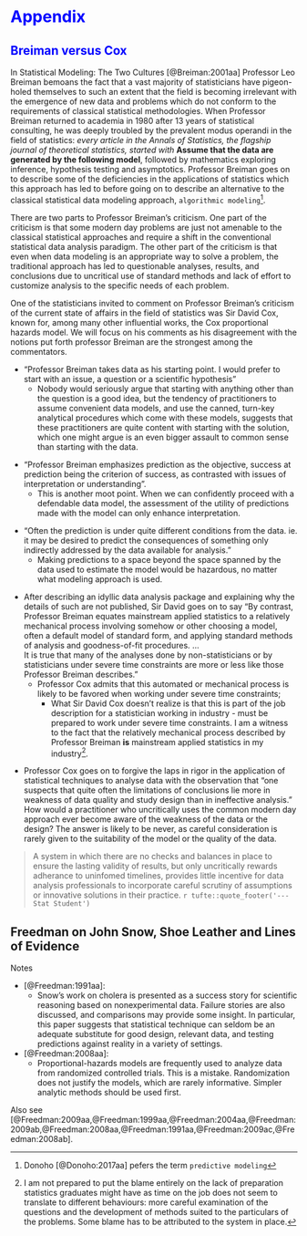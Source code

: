 #  <span style="color:blue">Appendix</span>
##  <span style="color:blue">Breiman versus Cox </span> 

 

In Statistical Modeling: The Two Cultures [@Breiman:2001aa] 
Professor Leo Breiman bemoans the fact that a vast majority 
of statisticians have pigeon-holed themselves to such an extent 
that the field is becoming irrelevant with the emergence of new data
and problems which do not conform to the requirements of classical 
statistical methodologies.  When Professor Breiman returned to academia in
1980 after 13 years of statistical consulting, he was deeply troubled 
by the prevalent modus operandi in the field of statistics:
*every article  in the Annals of Statistics,
the flagship journal of theoretical statistics, started with*
**Assume that the data are generated by the following model**,
followed by mathematics exploring inference, hypothesis testing and
asymptotics.  Professor Breiman goes on to describe some of
the deficiencies in the applications of statistics which this
approach has led to before going on to describe an alternative to
the classical statistical data modeling approach, `algorithmic modeling`^[
Donoho [@Donoho:2017aa] pefers the term `predictive modeling`]. 

There are two parts to Professor Breiman's criticism. 
One part of the criticism is that some modern day problems
are just not amenable to the classical statistical approaches and
require a shift in the conventional statistical data analysis paradigm.
The other part of the criticism is that even when data modeling is an
appropriate way to solve a problem, the traditional approach has
led to questionable analyses, results, and conclusions due
to uncritical use of standard methods and lack of effort
to customize analysis to the specific needs of each problem.

One of the statisticians invited to comment on Professor Breiman's
criticism of the current state of affairs in the field of statistics was
Sir David Cox, known for, among many other influential works,
the Cox proportional hazards model.  We will focus on his comments as
his disagreement with the notions put forth professor Breiman are
the strongest among the commentators.

<p><p/>
* "Professor Breiman takes data as his starting point.
I would prefer to start with an issue, a question or a scientific hypothesis"
   - Nobody would seriously argue that  starting with anything other than
the question is a good idea, but the tendency of practitioners to
assume convenient data models, and use the canned, turn-key analytical procedures
which come with these models, suggests that these practitioners are
quite content with starting with the solution, which one might
argue is an even bigger assault to common sense than starting with 
the data.

<p><p/>
* "Professor Breiman emphasizes prediction as the objective,
success at prediction being the criterion of success,
as contrasted with issues of interpretation or understanding".
   - This is another moot point. When we can confidently proceed with
a defendable data model, the assessment of the utility of predictions
made with the model can only enhance interpretation.

<p><p/>
* "Often the prediction is under quite different conditions from the data.
ie. it may be desired to predict the consequences of something only
indirectly addressed by the data available for  analysis."
   - Making predictions to a space beyond the space spanned by
the data used to estimate the model would be hazardous,
no matter what  modeling approach is used.

<p><p/>
* After describing an idyllic data analysis package and explaining why 
the details of such are not published, Sir David goes on to say 
"By contrast, Professor Breiman equates mainstream applied statistics
to a relatively mechanical process involving somehow or other
choosing a model, often a default model of standard form, and
applying standard methods of analysis and goodness-of-fit procedures. ...  
It is true that many of the analyses done by non-statisticians or
by statisticians under severe time constraints are more or less like
those Professor Breiman describes."
   - Professor Cox admits that this automated or mechanical
process is likely to  be favored when working under severe time constraints;  
      - What Sir David Cox doesn't realize is that this is part of the job description
for a statistician working in industry - must be prepared to work
under severe time constraints.  I am a witness to the fact that the 
relatively mechanical process described by Professor Breiman **is** 
mainstream applied statistics in my industry^[
I am not prepared to put the blame entirely on the
lack of preparation statistics graduates might have
as time on the job does not seem to translate to
different behaviours: more careful examination of the
questions and the development of methods suited to 
the particulars of the problems.  Some blame has
to be attributed to the system in place.].

<p><p/>
* Professor Cox goes on to forgive the laps in rigor in the application of
statistical techniques to analyse data with the observation that
"one suspects that quite often the limitations of conclusions lie 
more in weakness of data quality and study design than in ineffective analysis."
How would a practitioner who uncritically uses the common modern day 
approach ever become aware of the weakness of the data or the design?
The answer is likely to be never, as careful consideration is rarely 
given to the suitability of the model or the quality of the data.


> A system in which there are no checks and balances 
> in place to ensure the lasting validity of results,
> but only uncritically rewards adherance to uninfomed
> timelines, provides little incentive for data analysis
> professionals to incorporate careful scrutiny of assumptions 
> or innovative solutions in their practice.
>`r tufte::quote_footer('--- Stat Student')`


<p><p/>

## Freedman on John Snow, Shoe Leather and Lines of Evidence 


Notes  

* [@Freedman:1991aa]:
   - Snow’s work on cholera is presented as a success story for 
scientific reasoning based on nonexperimental data. Failure stories are 
also discussed, and comparisons may provide some insight. In particular, 
this paper suggests that statistical technique can seldom be an adequate 
substitute for good design, relevant data, and testing predictions against reality 
in a variety of settings.

* [@Freedman:2008aa]: 
   - Proportional-hazards models are frequently used to analyze data from 
randomized controlled trials. This is a mistake. Randomization does not 
justify the models, which are rarely informative. Simpler analytic methods 
should be used first.

Also see [@Freedman:2009aa,@Freedman:1999aa,@Freedman:2004aa,@Freedman:2009ab,@Freedman:2008aa,@Freedman:1991aa,@Freedman:2009ac,@Freedman:2008ab].



